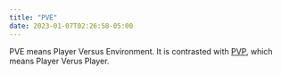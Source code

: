 ```yaml
---
title: "PVE"
date: 2023-01-07T02:26:58-05:00
---
```


PVE means Player Versus Environment.  It is contrasted with [PVP][], which means Player Verus Player.

[PVP]: <pvp>

